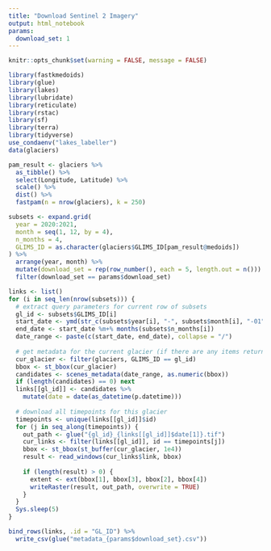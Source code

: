 ```yaml
---
title: "Download Sentinel 2 Imagery"
output: html_notebook
params:
  download_set: 1
---
```


```r
knitr::opts_chunk$set(warning = FALSE, message = FALSE)
```

```r
library(fastkmedoids)
library(glue)
library(lakes)
library(lubridate)
library(reticulate)
library(rstac)
library(sf)
library(terra)
library(tidyverse)
use_condaenv("lakes_labeller")
data(glaciers)
```

```r
pam_result <- glaciers %>%
  as_tibble() %>%
  select(Longitude, Latitude) %>%
  scale() %>%
  dist() %>%
  fastpam(n = nrow(glaciers), k = 250)
```


```r
subsets <- expand.grid(
  year = 2020:2021,
  month = seq(1, 12, by = 4),
  n_months = 4,
  GLIMS_ID = as.character(glaciers$GLIMS_ID[pam_result@medoids])
) %>%
  arrange(year, month) %>%
  mutate(download_set = rep(row_number(), each = 5, length.out = n())) %>%
  filter(download_set == params$download_set)
```

```r
links <- list()
for (i in seq_len(nrow(subsets))) {
  # extract query parameters for current row of subsets
  gl_id <- subsets$GLIMS_ID[i]
  start_date <- ymd(str_c(subsets$year[i], "-", subsets$month[i], "-01"))
  end_date <- start_date %m+% months(subsets$n_months[i])
  date_range <- paste(c(start_date, end_date), collapse = "/")
  
  # get metadata for the current glacier (if there are any items returned)
  cur_glacier <- filter(glaciers, GLIMS_ID == gl_id)
  bbox <- st_bbox(cur_glacier)
  candidates <- scenes_metadata(date_range, as.numeric(bbox))
  if (length(candidates) == 0) next
  links[[gl_id]] <- candidates %>%
    mutate(date = date(as_datetime(p.datetime)))
  
  # download all timepoints for this glacier
  timepoints <- unique(links[[gl_id]]$id)
  for (j in seq_along(timepoints)) {
    out_path <- glue("{gl_id}_{links[[gl_id]]$date[1]}.tif")
    cur_links <- filter(links[[gl_id]], id == timepoints[j])
    bbox <- st_bbox(st_buffer(cur_glacier, 1e4))
    result <- read_windows(cur_links$link, bbox)
    
    if (length(result) > 0) {
      extent <- ext(bbox[1], bbox[3], bbox[2], bbox[4])
      writeRaster(result, out_path, overwrite = TRUE)
    }
  }
  Sys.sleep(5)
}
```

```r
bind_rows(links, .id = "GL_ID") %>%
  write_csv(glue("metadata_{params$download_set}.csv"))
```
